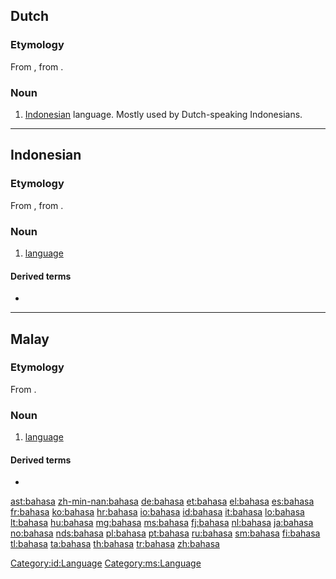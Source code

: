 ==Dutch==

===Etymology===
From {{etyl|id|nl}} {{term|bahasa|lang=id}}, from {{etyl|sa|nl}} {{term|भाषा||language|tr=bhāṣā|lang=sa}}.

===Noun===
{{nl-noun|n|-|-}}

# {{context|slang|lang=nl}} [[Indonesian]] language. Mostly used by Dutch-speaking Indonesians.

----

==Indonesian==

===Etymology===
From {{etyl|ms|id}} {{term|bahasa|lang=ms}}, from {{etyl|sa|id}} {{term|भाषा||language|tr=bhāṣā|lang=sa}}.

===Noun===
{{id-noun}}

# [[language]] {{gloss|system of communication using words or symbols}}

====Derived terms====
* {{l|id|bahasa Indonesia}}

[[Category:id:Language]]

----

==Malay==

===Etymology===
From {{etyl|sa|ms}} {{term|भाषा||language|tr=bhāṣā|lang=sa}}.

===Noun===
{{head|ms|noun}}

# [[language]] {{gloss|system of communication using words or symbols}}

====Derived terms====
* {{l|ms|bahasa Melayu}}

[[Category:ms:Language]]

[[ast:bahasa]]
[[zh-min-nan:bahasa]]
[[de:bahasa]]
[[et:bahasa]]
[[el:bahasa]]
[[es:bahasa]]
[[fr:bahasa]]
[[ko:bahasa]]
[[hr:bahasa]]
[[io:bahasa]]
[[id:bahasa]]
[[it:bahasa]]
[[lo:bahasa]]
[[lt:bahasa]]
[[hu:bahasa]]
[[mg:bahasa]]
[[ms:bahasa]]
[[fj:bahasa]]
[[nl:bahasa]]
[[ja:bahasa]]
[[no:bahasa]]
[[nds:bahasa]]
[[pl:bahasa]]
[[pt:bahasa]]
[[ru:bahasa]]
[[sm:bahasa]]
[[fi:bahasa]]
[[tl:bahasa]]
[[ta:bahasa]]
[[th:bahasa]]
[[tr:bahasa]]
[[zh:bahasa]]